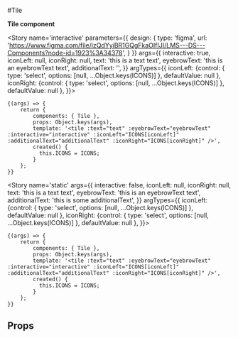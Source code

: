 
<Meta title='atoms/Tile' component={Tile} />

#Tile

**Tile component**

<Story name='interactive'
  parameters={{
    design: {
      type: 'figma',
      url: 'https://www.figma.com/file/izQdYyiBR1GQgFkaOIfIJI/LMS---DS---Components?node-id=1923%3A34378',
    }
  }}
  args={{
      interactive: true,
      iconLeft: null,
      iconRight: null,
      text: 'this is a text text',
      eyebrowText: 'this is an eyebrowText text',
      additionalText: '',
   }}
  argTypes={{
      iconLeft: {control: { type: 'select', options: [null, ...Object.keys(ICONS)] }, defaultValue: null },
      iconRight: {control: { type: 'select', options: [null, ...Object.keys(ICONS)] }, defaultValue: null },
  }}>
>
	{(args) => {
		return {
			components: { Tile },
			props: Object.keys(args),
			template: '<tile :text="text" :eyebrowText="eyebrowText" :interactive="interactive" :iconLeft="ICONS[iconLeft]" :additionalText="additionalText" :iconRight="ICONS[iconRight]" />',
            created() {
              this.ICONS = ICONS;
            }
        };
	}}
</Story>

<Story name='static'
  args={{
      interactive: false,
      iconLeft: null,
      iconRight: null,
      text: 'this is a text text',
      eyebrowText: 'this is an eyebrowText text',
      additionalText: 'this is some additionalText',
   }}
  argTypes={{
      iconLeft: {control: { type: 'select', options: [null, ...Object.keys(ICONS)] }, defaultValue: null },
      iconRight: {control: { type: 'select', options: [null, ...Object.keys(ICONS)] }, defaultValue: null },
  }}>
>
	{(args) => {
		return {
			components: { Tile },
			props: Object.keys(args),
			template: '<tile :text="text" :eyebrowText="eyebrowText" :interactive="interactive" :iconLeft="ICONS[iconLeft]" :additionalText="additionalText" :iconRight="ICONS[iconRight]" />',
            created() {
              this.ICONS = ICONS;
            }
        };
	}}
</Story>

## Props

<Props of={WnlSelect} />
